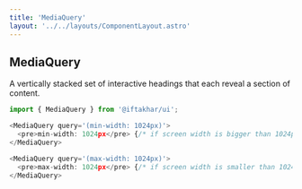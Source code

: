 ```yaml
---
title: 'MediaQuery'
layout: '../../layouts/ComponentLayout.astro'
---
```



## MediaQuery

A vertically stacked set of interactive headings that each reveal a section of content.

<div class='component-preview '>
  <MediaQuery client:load />
</div>

```js
import { MediaQuery } from '@iftakhar/ui';
```

```js
<MediaQuery query='(min-width: 1024px)'>
  <pre>min-width: 1024px</pre> {/* if screen width is bigger than 1024px then it will be shown */}
</MediaQuery>
```

```js
<MediaQuery query='(max-width: 1024px)'>
  <pre>max-width: 1024px</pre> {/* if screen width is smaller than 1024px then it will be shown */}
</MediaQuery>
```
